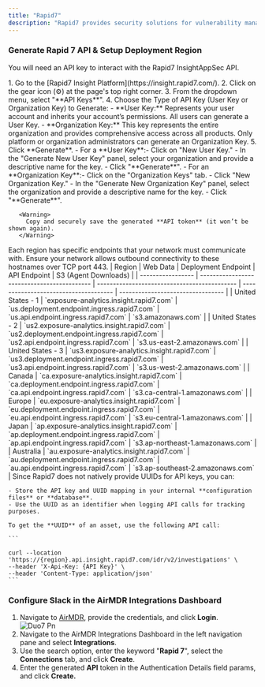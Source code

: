 ```yaml
---
title: "Rapid7"
description: "Rapid7 provides security solutions for vulnerability management, incident detection, response, and cloud security. Rapid7 platform helps organizations identify and mitigate risks, detect threats, and respond to incidents efficiently."
---
```


### Generate Rapid 7 API & Setup Deployment Region

You will need an API key to interact with the Rapid7 InsightAppSec API.

<Steps>
  <Step title="Access Rapid7 Insight Platform">
    1. Go to the [Rapid7 Insight Platform](https://insight.rapid7.com/).
    2. Click on the gear icon (⚙️) at the page's top right corner.
    3. From the dropdown menu, select "**API Keys**".
    4. Choose the Type of API Key (User Key or Organization Key) to Generate:
       - **User Key:** Represents your user account and inherits your account’s permissions. All users can generate a User Key.
       - **Organization Key:** This key represents the entire organization and provides comprehensive access across all products. Only platform or organization administrators can generate an Organization Key.
    5. Click **Generate**.
       - For a **User Key**:​
         - Click on "New User Key."
         - In the "Generate New User Key" panel, select your organization and provide a descriptive name for the key.
         - Click "**Generate**".
       - For an **Organization Key**:​
         - Click on the "Organization Keys" tab.
         - Click "New Organization Key."
         - In the "Generate New Organization Key" panel, select the organization and provide a descriptive name for the key.
         - Click "**Generate**".

       <Warning>
         Copy and securely save the generated **API token** (it won’t be shown again).
       </Warning>
  </Step>
  <Step title="Determine Data Storage Region">
    <Info>
      Each region has specific endpoints that your network must communicate with.
    </Info>
    <Tip>
      Ensure your network allows outbound connectivity to these hostnames over TCP port 443.
    </Tip>
    | Region            | Web Data                                    | Deployment Endpoint                          | API Endpoint                          | S3 (Agent Downloads)              |
    | ----------------- | ------------------------------------------- | -------------------------------------------- | ------------------------------------- | --------------------------------- |
    | United States - 1 | `exposure-analytics.insight.rapid7.com`     | `us.deployment.endpoint.ingress.rapid7.com`  | `us.api.endpoint.ingress.rapid7.com`  | `s3.amazonaws.com`                |
    | United States - 2 | `us2.exposure-analytics.insight.rapid7.com` | `us2.deployment.endpoint.ingress.rapid7.com` | `us2.api.endpoint.ingress.rapid7.com` | `s3.us-east-2.amazonaws.com`      |
    | United States - 3 | `us3.exposure-analytics.insight.rapid7.com` | `us3.deployment.endpoint.ingress.rapid7.com` | `us3.api.endpoint.ingress.rapid7.com` | `s3.us-west-2.amazonaws.com`      |
    | Canada            | `ca.exposure-analytics.insight.rapid7.com`  | `ca.deployment.endpoint.ingress.rapid7.com`  | `ca.api.endpoint.ingress.rapid7.com`  | `s3.ca-central-1.amazonaws.com`   |
    | Europe            | `eu.exposure-analytics.insight.rapid7.com`  | `eu.deployment.endpoint.ingress.rapid7.com`  | `eu.api.endpoint.ingress.rapid7.com`  | `s3.eu-central-1.amazonaws.com`   |
    | Japan             | `ap.exposure-analytics.insight.rapid7.com`  | `ap.deployment.endpoint.ingress.rapid7.com`  | `ap.api.endpoint.ingress.rapid7.com`  | `s3.ap-northeast-1.amazonaws.com` |
    | Australia         | `au.exposure-analytics.insight.rapid7.com`  | `au.deployment.endpoint.ingress.rapid7.com`  | `au.api.endpoint.ingress.rapid7.com`  | `s3.ap-southeast-2.amazonaws.com` |
  </Step>
  <Step title="Associate the UUID with Your API Key">
    Since Rapid7 does not natively provide UUIDs for API keys, you can:

    - Store the API key and UUID mapping in your internal **configuration files** or **database**.
    - Use the UUID as an identifier when logging API calls for tracking purposes.

    To get the **UUID** of an asset, use the following API call:

    ```
    
    curl --location 'https://{region}.api.insight.rapid7.com/idr/v2/investigations' \
    --header 'X-Api-Key: {API Key}' \
    --header 'Content-Type: application/json'
    ```
  </Step>
</Steps>

### Configure Slack in the AirMDR Integrations Dashboard

1. Navigate to [AirMDR](https://app.airmdr.com/auth/login), provide the credentials, and click **Login**.\
   ![Duo7 Pn](/images/Duo7.png)
2. Navigate to the AirMDR Integrations Dashboard in the left navigation pane and select **Integrations**.
3. Use the search option, enter the keyword "**Rapid 7**", select the **Connections** tab, and click **Create**.
4. Enter the generated **API** token in the Authentication Details field params, and click **Create.**